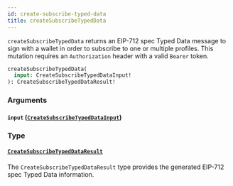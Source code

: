 ```yaml
---
id: create-subscribe-typed-data
title: createSubscribeTypedData
---
```



`createSubscribeTypedData` returns an EIP-712 spec Typed Data message to sign with a wallet in order to subscribe to one or multiple profiles. This mutation requires an `Authorization` header with a valid `Bearer` token.

```graphql
createSubscribeTypedData(
  input: CreateSubscribeTypedDataInput!
): CreateSubscribeTypedDataResult!
```


### Arguments

#### `input` ([`CreateSubscribeTypedDataInput`](/reference/inputs/create-subscribe-typed-data-input))




### Type

#### [`CreateSubscribeTypedDataResult`](/reference/objects/create-subscribe-typed-data-result) 

The `CreateSubscribeTypedDataResult` type provides the generated EIP-712 spec Typed Data information.




